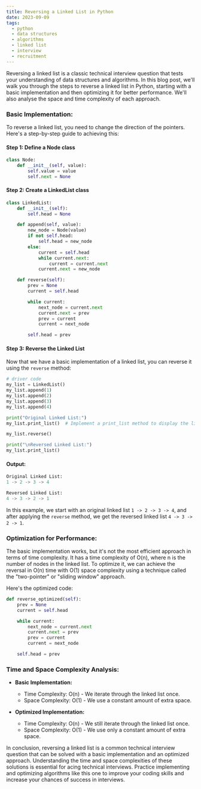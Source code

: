 ```yaml
---
title: Reversing a Linked List in Python
date: 2023-09-09
tags:
  - python
  - data structures
  - algorithms
  - linked list
  - interview
  - recruitment
---
```

Reversing a linked list is a classic technical interview question that tests your understanding of data structures and algorithms. In this blog post, we'll walk you through the steps to reverse a linked list in Python, starting with a basic implementation and then optimizing it for better performance. We'll also analyse the space and time complexity of each approach.  
### Basic Implementation:  

To reverse a linked list, you need to change the direction of the pointers. Here's a step-by-step guide to achieving this:  

#### Step 1: Define a Node class  

```python
class Node:
    def __init__(self, value):
        self.value = value
        self.next = None
```

#### Step 2: Create a LinkedList class  

```python
class LinkedList:
    def __init__(self):
        self.head = None

    def append(self, value):
        new_node = Node(value)
        if not self.head:
            self.head = new_node
        else:
            current = self.head
            while current.next:
                current = current.next
            current.next = new_node

    def reverse(self):
        prev = None
        current = self.head

        while current:
            next_node = current.next
            current.next = prev
            prev = current
            current = next_node

        self.head = prev
```

#### Step 3: Reverse the Linked List  

Now that we have a basic implementation of a linked list, you can reverse it using the `reverse` method:  

```python
# driver code
my_list = LinkedList()
my_list.append(1)
my_list.append(2)
my_list.append(3)
my_list.append(4)

print("Original Linked List:")
my_list.print_list()  # Implement a print_list method to display the linked list

my_list.reverse()

print("\nReversed Linked List:")
my_list.print_list()
```
#### Output:

```python
Original Linked List:
1 -> 2 -> 3 -> 4

Reversed Linked List:
4 -> 3 -> 2 -> 1
```

In this example, we start with an original linked list `1 -> 2 -> 3 -> 4`, and after applying the `reverse` method, we get the reversed linked list `4 -> 3 -> 2 -> 1`.

### Optimization for Performance:  

The basic implementation works, but it's not the most efficient approach in terms of time complexity. It has a time complexity of O(n), where n is the number of nodes in the linked list. To optimize it, we can achieve the reversal in O(n) time with O(1) space complexity using a technique called the "two-pointer" or "sliding window" approach.  

Here's the optimized code:  

```python
def reverse_optimized(self):
    prev = None
    current = self.head

    while current:
        next_node = current.next
        current.next = prev
        prev = current
        current = next_node

    self.head = prev
```

### Time and Space Complexity Analysis:  

- **Basic Implementation:**
  - Time Complexity: O(n) - We iterate through the linked list once.
  - Space Complexity: O(1) - We use a constant amount of extra space.

- **Optimized Implementation:**
  - Time Complexity: O(n) - We still iterate through the linked list once.
  - Space Complexity: O(1) - We use only a constant amount of extra space.

In conclusion, reversing a linked list is a common technical interview question that can be solved with a basic implementation and an optimized approach. Understanding the time and space complexities of these solutions is essential for acing technical interviews. Practice implementing and optimizing algorithms like this one to improve your coding skills and increase your chances of success in interviews.